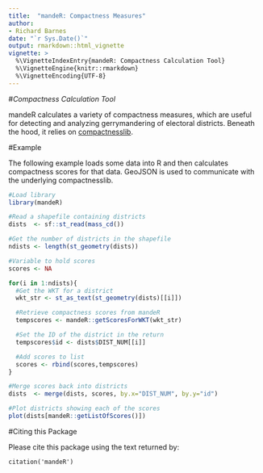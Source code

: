 ```yaml
---
title:  "mandeR: Compactness Measures"
author:
- Richard Barnes
date: "`r Sys.Date()`"
output: rmarkdown::html_vignette
vignette: >
  %\VignetteIndexEntry{mandeR: Compactness Calculation Tool}
  %\VignetteEngine{knitr::rmarkdown}
  %\VignetteEncoding{UTF-8}
---
```




#_Compactness Calculation Tool_

mandeR calculates a variety of compactness measures, which are useful for
detecting and analyzing gerrymandering of electoral districts. Beneath the 
hood, it relies on
[compactnesslib](https://github.com/r-barnes/compactnesslib).



#Example

The following example loads some data into R and then calculates compactness
scores for that data. GeoJSON is used to communicate with the underlying
compactnesslib.

```r
#Load library
library(mandeR)

#Read a shapefile containing districts
dists  <- sf::st_read(mass_cd())

#Get the number of districts in the shapefile
ndists <- length(st_geometry(dists))

#Variable to hold scores
scores <- NA

for(i in 1:ndists){
  #Get the WKT for a district
  wkt_str <- st_as_text(st_geometry(dists)[[i]])

  #Retrieve compactness scores from mandeR
  tempscores <- mandeR::getScoresForWKT(wkt_str)

  #Set the ID of the district in the return
  tempscores$id <- dists$DIST_NUM[[i]]

  #Add scores to list
  scores <- rbind(scores,tempscores)
}

#Merge scores back into districts
dists  <- merge(dists, scores, by.x="DIST_NUM", by.y="id")

#Plot districts showing each of the scores
plot(dists[mandeR::getListOfScores()])
```



#Citing this Package

Please cite this package using the text returned by:

    citation('mandeR')
